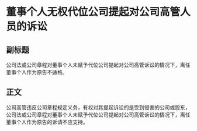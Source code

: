 # 董事个人无权代位公司提起对公司高管人员的诉讼
## 副标题
公司法或公司章程对董事个人未赋予代位公司提起对公司高管诉讼的情况下，离任董事个人作为原告不适格。
## 正文
公司高管违反公司章程规定义务，有权对其提起诉讼的是受到侵害的公司或股东，公司法或公司章程对董事个人未赋予代位公司提起对公司高管诉讼的情况下，离任董事个人作为原告的诉请不应支持。